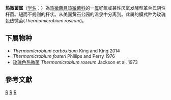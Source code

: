 {{Automatic taxobox
| taxon = Thermomicrobium
| authority = Jackson, Ramaly and Meischein，1973
| type species = 玫瑰色热微菌<br>''Thermomicrobium roseum''
| type species authority = Jackson, Ramaly and Meischein，1973
}}
'''热微菌属'''（[[学名|学名]]：{{lang|la|''Thermomicrobium''}}）為[[热微菌目|热微菌目]][[热微菌科|热微菌科]]的一[[属|属]]好氧或兼性厌氧发酵型革兰氏阴性杆菌。短而不规则的杆状。从美国黄石公园的温泉中分离到。此属的模式种为玫瑰色热微菌(''Thermomicrobium roseum'')。

==下属物种==
* ''Thermomicrobium carboxidum'' King and King 2014
* ''Thermomicrobium fosteri'' Phillips and Perry 1976
* [[玫瑰色热微菌|玫瑰色热微菌]] ''Thermomicrobium roseum'' Jackson et al. 1973

==參考文獻==
{{reflist}}

{{taxonbar}}

[[Category:革兰氏阴性菌|R]]
[[Category:_热微菌科|R]]
[[Category:1973年描述的分类群|R]]